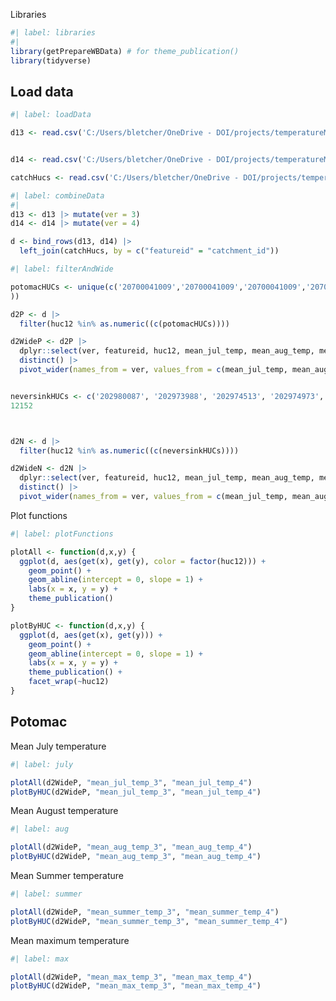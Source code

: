 
Libraries
```r
#| label: libraries
#| 
library(getPrepareWBData) # for theme_publication()
library(tidyverse)
```


## Load data
```r
#| label: loadData

d13 <- read.csv('C:/Users/bletcher/OneDrive - DOI/projects/temperatureModelVersionComparison/data/in/sheds-temp-model-v1.4.0-20231208/sheds-temp-model-v1.3.0.csv')


d14 <- read.csv('C:/Users/bletcher/OneDrive - DOI/projects/temperatureModelVersionComparison/data/in/sheds-temp-model-v1.4.0-20231208/sheds-temp-model-v1.4.0.csv')

catchHucs <- read.csv('C:/Users/bletcher/OneDrive - DOI/projects/temperatureModelVersionComparison/data/in/sheds-temp-model-v1.4.0-20231208/catchments-hucs.csv')


```

```r
#| label: combineData 
#| 
d13 <- d13 |> mutate(ver = 3)
d14 <- d14 |> mutate(ver = 4)

d <- bind_rows(d13, d14) |> 
  left_join(catchHucs, by = c("featureid" = "catchment_id"))
```

```r
#| label: filterAndWide

potomacHUCs <- unique(c('20700041009','20700041009','20700041009','20700041007','20700041007','20700041004','20700040202','20700040203','20700041007','20700041007','20700041007','20700041009','20700041009','20700041005','20700041009','20700041004','20700041004','20700040205','20700040202','20700040201','20700070301','20700070203','20700030706','20700040908','20700040908','20700041106','20700041106','20700040904','20700040904','20700040903','20700040404','20700040907','20700040202','20700030704','20700070301','20700070302','20700070303','20700070202','20700040906','20700040407','20700040906','20700041107','20700041104','20700040204','20700041105','20700040907','20700040202','20700030704','20700041008','20700041008','20700041007','20700041009','20700041007','20700041007','20700041009','20700041007','20700041007','20700041004','20700041006','20700041009','20700041007','20700040202','20700040203','20700040201','20700040202','20700040201'
))

d2P <- d |> 
  filter(huc12 %in% as.numeric((c(potomacHUCs))))

d2WideP <- d2P |> 
  dplyr::select(ver, featureid, huc12, mean_jul_temp, mean_aug_temp, mean_summer_temp, mean_max_temp) |> 
  distinct() |> 
  pivot_wider(names_from = ver, values_from = c(mean_jul_temp, mean_aug_temp, mean_summer_temp, mean_max_temp))


neversinkHUCs <- c('202980087', '202973988', '202974513', '202974973', '202976522')
12152



d2N <- d |> 
  filter(huc12 %in% as.numeric((c(neversinkHUCs))))

d2WideN <- d2N |> 
  dplyr::select(ver, featureid, huc12, mean_jul_temp, mean_aug_temp, mean_summer_temp, mean_max_temp) |> 
  distinct() |> 
  pivot_wider(names_from = ver, values_from = c(mean_jul_temp, mean_aug_temp, mean_summer_temp, mean_max_temp))
```

Plot functions
```r
#| label: plotFunctions

plotAll <- function(d,x,y) {
  ggplot(d, aes(get(x), get(y), color = factor(huc12))) +
    geom_point() +
    geom_abline(intercept = 0, slope = 1) +
    labs(x = x, y = y) +
    theme_publication()
}

plotByHUC <- function(d,x,y) {
  ggplot(d, aes(get(x), get(y))) +
    geom_point() +
    geom_abline(intercept = 0, slope = 1) +
    labs(x = x, y = y) +
    theme_publication() +
    facet_wrap(~huc12)
}

```

## Potomac  
Mean July temperature
```r
#| label: july

plotAll(d2WideP, "mean_jul_temp_3", "mean_jul_temp_4")
plotByHUC(d2WideP, "mean_jul_temp_3", "mean_jul_temp_4")


```

Mean August temperature
```r
#| label: aug

plotAll(d2WideP, "mean_aug_temp_3", "mean_aug_temp_4")
plotByHUC(d2WideP, "mean_aug_temp_3", "mean_aug_temp_4")


```

Mean Summer temperature
```r
#| label: summer

plotAll(d2WideP, "mean_summer_temp_3", "mean_summer_temp_4")
plotByHUC(d2WideP, "mean_summer_temp_3", "mean_summer_temp_4")


```

Mean maximum temperature
```r
#| label: max

plotAll(d2WideP, "mean_max_temp_3", "mean_max_temp_4")
plotByHUC(d2WideP, "mean_max_temp_3", "mean_max_temp_4")


```
